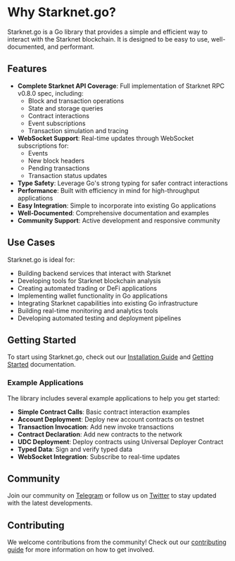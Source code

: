 # Why Starknet.go?

Starknet.go is a Go library that provides a simple and efficient way to interact with the Starknet blockchain. It is designed to be easy to use, well-documented, and performant.

## Features

- **Complete Starknet API Coverage**: Full implementation of Starknet RPC v0.8.0 spec, including:
  - Block and transaction operations
  - State and storage queries
  - Contract interactions
  - Event subscriptions
  - Transaction simulation and tracing
- **WebSocket Support**: Real-time updates through WebSocket subscriptions for:
  - Events
  - New block headers
  - Pending transactions
  - Transaction status updates
- **Type Safety**: Leverage Go's strong typing for safer contract interactions
- **Performance**: Built with efficiency in mind for high-throughput applications
- **Easy Integration**: Simple to incorporate into existing Go applications
- **Well-Documented**: Comprehensive documentation and examples
- **Community Support**: Active development and responsive community

## Use Cases

Starknet.go is ideal for:

- Building backend services that interact with Starknet
- Developing tools for Starknet blockchain analysis
- Creating automated trading or DeFi applications
- Implementing wallet functionality in Go applications
- Integrating Starknet capabilities into existing Go infrastructure
- Building real-time monitoring and analytics tools
- Developing automated testing and deployment pipelines

## Getting Started

To start using Starknet.go, check out our [Installation Guide](/docs/introduction/installation) and [Getting Started](/docs/introduction/getting-started) documentation.

### Example Applications

The library includes several example applications to help you get started:

- **Simple Contract Calls**: Basic contract interaction examples
- **Account Deployment**: Deploy new account contracts on testnet
- **Transaction Invocation**: Add new invoke transactions
- **Contract Declaration**: Add new contracts to the network
- **UDC Deployment**: Deploy contracts using Universal Deployer Contract
- **Typed Data**: Sign and verify typed data
- **WebSocket Integration**: Subscribe to real-time updates

## Community

Join our community on [Telegram](https://t.me/StarknetGo) or follow us on [Twitter](https://x.com/NethermindStark) to stay updated with the latest developments.

## Contributing

We welcome contributions from the community! Check out our [contributing guide](https://github.com/NethermindEth/starknet.go/blob/main/CONTRIBUTING.md) for more information on how to get involved.
